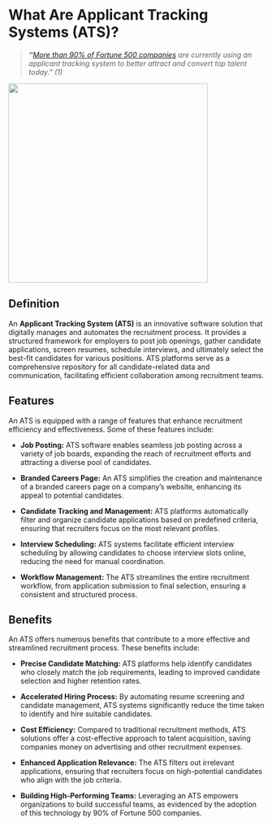 # What Are Applicant Tracking Systems (ATS)?

> ***"**[More than 90% of Fortune 500 companies](https://medium.com/swlh/90-of-fortune-500-companies-use-an-applicant-tracking-system-whats-it-5a6b6d25e5e7) are currently using an applicant tracking system to better attract and convert top talent today." (1)*

![](ats%20pic.png){width="392"}

## Definition

| An **Applicant Tracking System (ATS)** is an innovative software solution that digitally manages and automates the recruitment process. It provides a structured framework for employers to post job openings, gather candidate applications, screen resumes, schedule interviews, and ultimately select the best-fit candidates for various positions. ATS platforms serve as a comprehensive repository for all candidate-related data and communication, facilitating efficient collaboration among recruitment teams.

## Features

An ATS is equipped with a range of features that enhance recruitment efficiency and effectiveness. Some of these features include:

-   **Job Posting:** ATS software enables seamless job posting across a variety of job boards, expanding the reach of recruitment efforts and attracting a diverse pool of candidates.

-   **Branded Careers Page:** An ATS simplifies the creation and maintenance of a branded careers page on a company's website, enhancing its appeal to potential candidates.

-   **Candidate Tracking and Management:** ATS platforms automatically filter and organize candidate applications based on predefined criteria, ensuring that recruiters focus on the most relevant profiles.

-   **Interview Scheduling:** ATS systems facilitate efficient interview scheduling by allowing candidates to choose interview slots online, reducing the need for manual coordination.

-   **Workflow Management:** The ATS streamlines the entire recruitment workflow, from application submission to final selection, ensuring a consistent and structured process.

## Benefits

An ATS offers numerous benefits that contribute to a more effective and streamlined recruitment process. These benefits include:

-   **Precise Candidate Matching:** ATS platforms help identify candidates who closely match the job requirements, leading to improved candidate selection and higher retention rates.

-   **Accelerated Hiring Process:** By automating resume screening and candidate management, ATS systems significantly reduce the time taken to identify and hire suitable candidates.

-   **Cost Efficiency:** Compared to traditional recruitment methods, ATS solutions offer a cost-effective approach to talent acquisition, saving companies money on advertising and other recruitment expenses.

-   **Enhanced Application Relevance:** The ATS filters out irrelevant applications, ensuring that recruiters focus on high-potential candidates who align with the job criteria.

-   **Building High-Performing Teams:** Leveraging an ATS empowers organizations to build successful teams, as evidenced by the adoption of this technology by 90% of Fortune 500 companies.
